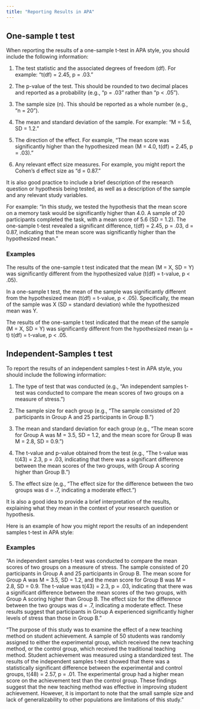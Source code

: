 ```yaml
---
title: "Reporting Results in APA"
---
```


## One-sample t test

When reporting the results of a one-sample t-test in APA style, you should include the following information:

1.  The test statistic and the associated degrees of freedom (df). For example: "t(df) = 2.45, p = .03."

2.  The p-value of the test. This should be rounded to two decimal places and reported as a probability (e.g., "p = .03" rather than "p \< .05").

3.  The sample size (n). This should be reported as a whole number (e.g., "n = 20").

4.  The mean and standard deviation of the sample. For example: "M = 5.6, SD = 1.2."

5.  The direction of the effect. For example, "The mean score was significantly higher than the hypothesized mean (M = 4.0, t(df) = 2.45, p = .03)."

6.  Any relevant effect size measures. For example, you might report the Cohen's d effect size as "d = 0.87."

It is also good practice to include a brief description of the research question or hypothesis being tested, as well as a description of the sample and any relevant study variables.

For example: "In this study, we tested the hypothesis that the mean score on a memory task would be significantly higher than 4.0. A sample of 20 participants completed the task, with a mean score of 5.6 (SD = 1.2). The one-sample t-test revealed a significant difference, t(df) = 2.45, p = .03, d = 0.87, indicating that the mean score was significantly higher than the hypothesized mean."

### Examples

The results of the one-sample t test indicated that the mean (M = X, SD = Y) was significantly different from the hypothesized value (t(df) = t-value, p \< .05).

In a one-sample t test, the mean of the sample was significantly different from the hypothesized mean (t(df) = t-value, p \< .05). Specifically, the mean of the sample was X (SD = standard deviation) while the hypothesized mean was Y.

The results of the one-sample t test indicated that the mean of the sample (M = X, SD = Y) was significantly different from the hypothesized mean (μ = t) t(df) = t-value, p \< .05.

## Independent-Samples t test

To report the results of an independent samples t-test in APA style, you should include the following information:

1.  The type of test that was conducted (e.g., "An independent samples t-test was conducted to compare the mean scores of two groups on a measure of stress.")

2.  The sample size for each group (e.g., "The sample consisted of 20 participants in Group A and 25 participants in Group B.")

3.  The mean and standard deviation for each group (e.g., "The mean score for Group A was M = 3.5, SD = 1.2, and the mean score for Group B was M = 2.8, SD = 0.9.")

4.  The t-value and p-value obtained from the test (e.g., "The t-value was t(43) = 2.3, p = .03, indicating that there was a significant difference between the mean scores of the two groups, with Group A scoring higher than Group B.")

5.  The effect size (e.g., "The effect size for the difference between the two groups was d = .7, indicating a moderate effect.")

It is also a good idea to provide a brief interpretation of the results, explaining what they mean in the context of your research question or hypothesis.

Here is an example of how you might report the results of an independent samples t-test in APA style:

### Examples

"An independent samples t-test was conducted to compare the mean scores of two groups on a measure of stress. The sample consisted of 20 participants in Group A and 25 participants in Group B. The mean score for Group A was M = 3.5, SD = 1.2, and the mean score for Group B was M = 2.8, SD = 0.9. The t-value was t(43) = 2.3, p = .03, indicating that there was a significant difference between the mean scores of the two groups, with Group A scoring higher than Group B. The effect size for the difference between the two groups was d = .7, indicating a moderate effect. These results suggest that participants in Group A experienced significantly higher levels of stress than those in Group B."

"The purpose of this study was to examine the effect of a new teaching method on student achievement. A sample of 50 students was randomly assigned to either the experimental group, which received the new teaching method, or the control group, which received the traditional teaching method. Student achievement was measured using a standardized test. The results of the independent samples t-test showed that there was a statistically significant difference between the experimental and control groups, t(48) = 2.57, p = .01. The experimental group had a higher mean score on the achievement test than the control group. These findings suggest that the new teaching method was effective in improving student achievement. However, it is important to note that the small sample size and lack of generalizability to other populations are limitations of this study."
